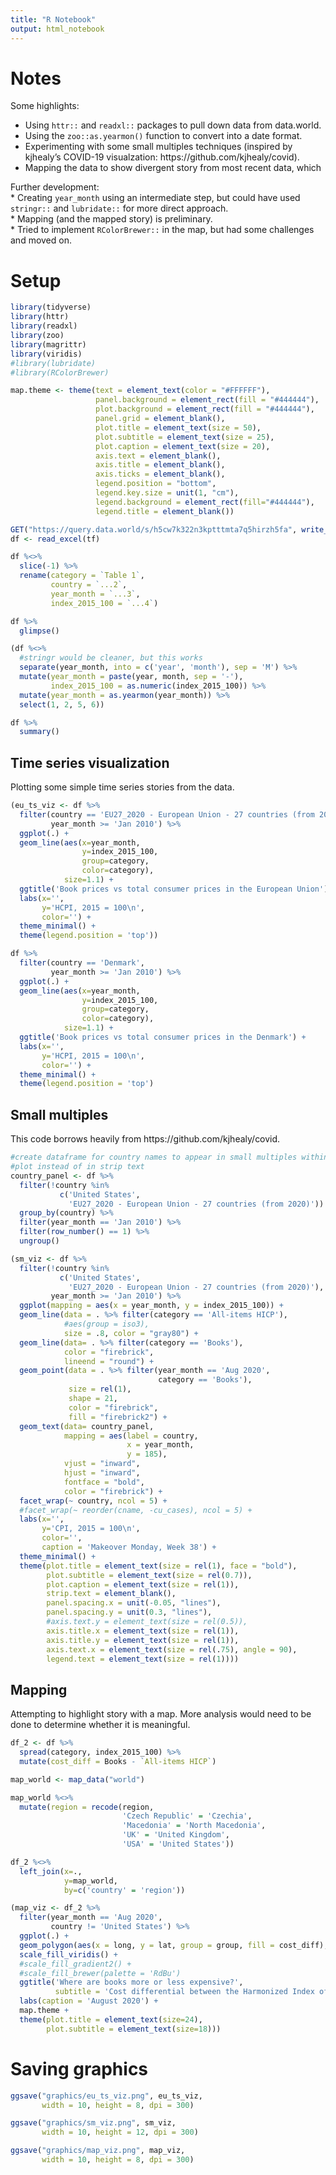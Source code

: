 ```yaml
---
title: "R Notebook"
output: html_notebook
---
```


# Notes  

Some highlights:

*  Using `httr::` and `readxl::` packages to pull down data from data.world.
*  Using the `zoo::as.yearmon()` function to convert into a date format.  
*  Experimenting with some small multiples techniques (inspired by kjhealy's COVID-19 visualzation: https://github.com/kjhealy/covid).  
*  Mapping the data to show divergent story from most recent data, which 

Further development:  
*  Creating `year_month` using an intermediate step, but could have used `stringr::` and `lubridate::` for more direct approach.  
*  Mapping (and the mapped story) is preliminary.  
*  Tried to implement `RColorBrewer::` in the map, but had some challenges and moved on.  

# Setup

```r
library(tidyverse)
library(httr)
library(readxl)
library(zoo)
library(magrittr)
library(viridis)
#library(lubridate)
#library(RColorBrewer)
```

```r
map.theme <- theme(text = element_text(color = "#FFFFFF"), 
                   panel.background = element_rect(fill = "#444444"),
                   plot.background = element_rect(fill = "#444444"),
                   panel.grid = element_blank(),
                   plot.title = element_text(size = 50),
                   plot.subtitle = element_text(size = 25),
                   plot.caption = element_text(size = 20), 
                   axis.text = element_blank(),
                   axis.title = element_blank(),
                   axis.ticks = element_blank(),
                   legend.position = "bottom", 
                   legend.key.size = unit(1, "cm"),
                   legend.background = element_rect(fill="#444444"),
                   legend.title = element_blank())
```

```r
GET("https://query.data.world/s/h5cw7k322n3kptttmta7q5hirzh5fa", write_disk(tf <- tempfile(fileext = ".xlsx")))
df <- read_excel(tf)
```

```r
df %<>% 
  slice(-1) %>% 
  rename(category = `Table 1`,
         country = `...2`,
         year_month = `...3`,
         index_2015_100 = `...4`)
```

```r
df %>% 
  glimpse()
```

```r
(df %<>% 
  #stringr would be cleaner, but this works
  separate(year_month, into = c('year', 'month'), sep = 'M') %>% 
  mutate(year_month = paste(year, month, sep = '-'),
         index_2015_100 = as.numeric(index_2015_100)) %>% 
  mutate(year_month = as.yearmon(year_month)) %>% 
  select(1, 2, 5, 6))
```

```r
df %>% 
  summary()
```

## Time series visualization  

Plotting some simple time series stories from the data.

```r
(eu_ts_viz <- df %>% 
  filter(country == 'EU27_2020 - European Union - 27 countries (from 2020)',
         year_month >= 'Jan 2010') %>% 
  ggplot(.) + 
  geom_line(aes(x=year_month,
                y=index_2015_100,
                group=category,
                color=category),
            size=1.1) + 
  ggtitle('Book prices vs total consumer prices in the European Union') + 
  labs(x='',
       y='HCPI, 2015 = 100\n',
       color='') + 
  theme_minimal() + 
  theme(legend.position = 'top'))
```


```r
df %>% 
  filter(country == 'Denmark',
         year_month >= 'Jan 2010') %>% 
  ggplot(.) + 
  geom_line(aes(x=year_month,
                y=index_2015_100,
                group=category,
                color=category),
            size=1.1) + 
  ggtitle('Book prices vs total consumer prices in the Denmark') + 
  labs(x='',
       y='HCPI, 2015 = 100\n',
       color='') + 
  theme_minimal() + 
  theme(legend.position = 'top')
```

## Small multiples  

This code borrows heavily from https://github.com/kjhealy/covid.

```r
#create dataframe for country names to appear in small multiples within the
#plot instead of in strip text
country_panel <- df %>%
  filter(!country %in% 
           c('United States', 
             'EU27_2020 - European Union - 27 countries (from 2020)')) %>% 
  group_by(country) %>%
  filter(year_month == 'Jan 2010') %>% 
  filter(row_number() == 1) %>% 
  ungroup()
```

```r
(sm_viz <- df %>%
  filter(!country %in% 
           c('United States', 
             'EU27_2020 - European Union - 27 countries (from 2020)'), 
         year_month >= 'Jan 2010') %>% 
  ggplot(mapping = aes(x = year_month, y = index_2015_100)) + 
  geom_line(data = . %>% filter(category == 'All-items HICP'), 
            #aes(group = iso3),
            size = .8, color = "gray80") + 
  geom_line(data= . %>% filter(category == 'Books'),
            color = "firebrick",
            lineend = "round") + 
  geom_point(data = . %>% filter(year_month == 'Aug 2020',
                                 category == 'Books'), 
             size = rel(1), 
             shape = 21, 
             color = "firebrick",
             fill = "firebrick2") + 
  geom_text(data= country_panel,
            mapping = aes(label = country,
                          x = year_month,
                          y = 185),
            vjust = "inward",
            hjust = "inward",
            fontface = "bold",
            color = "firebrick") +
  facet_wrap(~ country, ncol = 5) + 
  #facet_wrap(~ reorder(cname, -cu_cases), ncol = 5) + 
  labs(x='',
       y='CPI, 2015 = 100\n',
       color='', 
       caption = 'Makeover Monday, Week 38') + 
  theme_minimal() + 
  theme(plot.title = element_text(size = rel(1), face = "bold"),
        plot.subtitle = element_text(size = rel(0.7)),
        plot.caption = element_text(size = rel(1)),
        strip.text = element_blank(),
        panel.spacing.x = unit(-0.05, "lines"),
        panel.spacing.y = unit(0.3, "lines"),
        #axis.text.y = element_text(size = rel(0.5)),
        axis.title.x = element_text(size = rel(1)),
        axis.title.y = element_text(size = rel(1)),
        axis.text.x = element_text(size = rel(.75), angle = 90),
        legend.text = element_text(size = rel(1))))
```

## Mapping  

Attempting to highlight story with a map. More analysis would need to be done to determine whether it is meaningful.

```r
df_2 <- df %>% 
  spread(category, index_2015_100) %>% 
  mutate(cost_diff = Books - `All-items HICP`)
```

```r
map_world <- map_data("world")

map_world %<>% 
  mutate(region = recode(region,
                         'Czech Republic' = 'Czechia',
                         'Macedonia' = 'North Macedonia',
                         'UK' = 'United Kingdom',
                         'USA' = 'United States'))
```

```r
df_2 %<>% 
  left_join(x=.,
            y=map_world,
            by=c('country' = 'region'))
```

```r
(map_viz <- df_2 %>% 
  filter(year_month == 'Aug 2020',
         country != 'United States') %>% 
  ggplot(.) +
  geom_polygon(aes(x = long, y = lat, group = group, fill = cost_diff), color="gray60") +
  scale_fill_viridis() + 
  #scale_fill_gradient2() + 
  #scale_fill_brewer(palette = 'RdBu')
  ggtitle('Where are books more or less expensive?',
          subtitle = 'Cost differential between the Harmonized Index of Consumer Prices (HCPI) and the cost of books') + 
  labs(caption = 'August 2020') + 
  map.theme + 
  theme(plot.title = element_text(size=24),
        plot.subtitle = element_text(size=18)))
```

# Saving graphics  

```r
ggsave("graphics/eu_ts_viz.png", eu_ts_viz,
       width = 10, height = 8, dpi = 300)

ggsave("graphics/sm_viz.png", sm_viz,
       width = 10, height = 12, dpi = 300)

ggsave("graphics/map_viz.png", map_viz,
       width = 10, height = 8, dpi = 300)
```
